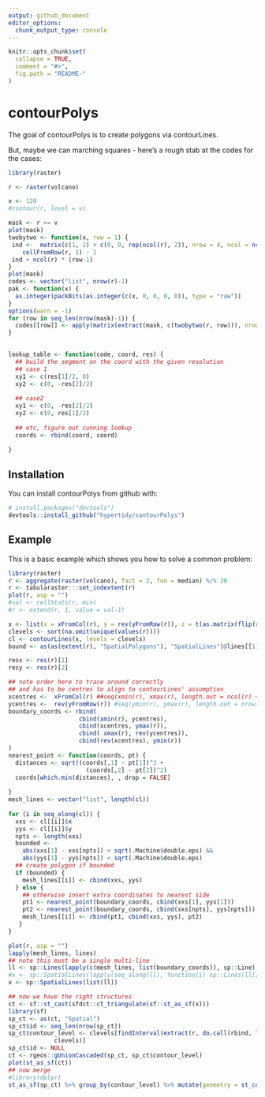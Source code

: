 ```yaml
---
output: github_document
editor_options: 
  chunk_output_type: console
---
```


<!-- README.md is generated from README.Rmd. Please edit that file -->

```r
knitr::opts_chunk$set(
  collapse = TRUE,
  comment = "#>",
  fig.path = "README-"
)
```

# contourPolys

The goal of contourPolys is to create polygons via contourLines. 


But, maybe we can marching squares - here's a rough stab at the codes for the cases: 

```r
library(raster)

r <- raster(volcano)

v <- 120
#contour(r, level = v)

mask <- r >= v
plot(mask)
twobytwo <- function(x, row = 1) {
 ind <-  matrix(c(1, 2) + c(0, 0, rep(ncol(r), 2)), nrow = 4, ncol = ncol(r) - 1) + 
    cellFromRow(r, 1) - 1
 ind + ncol(r) * (row-1)
}
plot(mask)
codes <- vector("list", nrow(r)-1)
pak <- function(x) {
  as.integer(packBits(as.integer(c(x, 0, 0, 0, 0)), type = "raw"))
}
options(warn = -1)
for (row in seq_len(nrow(mask)-1)) {
  codes[[row]] <- apply(matrix(extract(mask, c(twobytwo(r, row))), nrow = 4), 2, pak)
}
 

lookup_table <- function(code, coord, res) {
  ## build the segment on the coord with the given resolution
  ## case 1
  xy1 <- c(res[1]/2, 0)
  xy2 <- c(0, -res[2]/2)
  
  ## case2
  xy1 <- c(0, -res[2]/2)
  xy2 <- c(0, res[1]/2)
  
  ## etc, figure out cunning lookup
  coords <- rbind(coord, coord)
  
} 

```

## Installation

You can install contourPolys from github with:

```r
# install.packages("devtools")
devtools::install_github("hypertidy/contourPolys")
```

## Example

This is a basic example which shows you how to solve a common problem:

```r

library(raster)
r <- aggregate(raster(volcano), fact = 2, fun = median) %/% 20
r <- tabularaster:::set_indextent(r)
plot(r, asp = "")
#val <- cellStats(r, min)
#r <- extend(r, 1, value = val-1)

x <- list(x = xFromCol(r), y = rev(yFromRow(r)), z = t(as.matrix(flip(r, "y"))))
clevels <- sort(na.omit(unique(values(r))))
cl <- contourLines(x, levels = clevels)
bound <- as(as(extent(r), "SpatialPolygons"), "SpatialLines")@lines[[1]]@Lines

resx <- res(r)[1]
resy <- res(r)[2]

## note order here to trace around correctly
## and has to be centres to align to contourLines' assumption
xcentres <-  xFromCol(r) ##seq(xmin(r), xmax(r), length.out = ncol(r) + 1)
ycentres <-  rev(yFromRow(r)) #seq(ymin(r), ymax(r), length.out = nrow(r) + 1)
boundary_coords <- rbind(
                    cbind(xmin(r), ycentres), 
                    cbind(xcentres, ymax(r)), 
                    cbind( xmax(r), rev(ycentres)), 
                    cbind(rev(xcentres), ymin(r))
)
nearest_point <- function(coords, pt) {
  distances <- sqrt((coords[,1] - pt[1])^2 + 
                      (coords[,2] - pt[2])^2)
  coords[which.min(distances), , drop = FALSE]
  
}
mesh_lines <- vector("list", length(cl))
 
for (i in seq_along(cl)) {
  xxs <- cl[[i]]$x
  yys <- cl[[i]]$y
  npts <- length(xxs)
  bounded <- 
    abs(xxs[1] - xxs[npts]) < sqrt(.Machine$double.eps) &&
    abs(yys[1] - yys[npts]) < sqrt(.Machine$double.eps)
  ## create polygon if bounded
  if (bounded) {
    mesh_lines[[i]] <- cbind(xxs, yys)
  } else {
    ## otherwise insert extra coordinates to nearest side
    pt1 <- nearest_point(boundary_coords, cbind(xxs[1], yys[1]))
    pt2 <- nearest_point(boundary_coords, cbind(xxs[npts], yys[npts]))
    mesh_lines[[i]] <- rbind(pt1, cbind(xxs, yys), pt2)
   }
}

plot(r, asp = "")
lapply(mesh_lines, lines)
## note this must be a single multi-line
ll <- sp::Lines(lapply(c(mesh_lines, list(boundary_coords)), sp::Line), "1")
#x <- sp::SpatialLines(lapply(seq_along(ll), function(i) sp::Lines(ll[[i]], as.character(i))))
x <- sp::SpatialLines(list(ll))

## now we have the right structures
ct <- sf::st_cast(sfdct::ct_triangulate(sf::st_as_sf(x)))
library(sf)
sp_ct <- as(ct, "Spatial")
sp_ct$id <- seq_len(nrow(sp_ct))
sp_ct$contour_level <- clevels[findInterval(extract(r, do.call(rbind, lapply(sp_ct@polygons, function(x) x@labpt))), 
             clevels)]
sp_ct$id <- NULL
ct <- rgeos::gUnionCascaded(sp_ct, sp_ct$contour_level)
plot(st_as_sf(ct))
## now merge
#library(dplyr)
st_as_sf(sp_ct) %>% group_by(contour_level) %>% mutate(geometry = st_combine(geometry))
```
